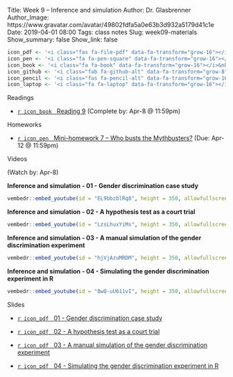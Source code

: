 Title: Week 9 – Inference and simulation
Author: Dr. Glasbrenner
Author_Image: https://www.gravatar.com/avatar/49802fdfa5a0e63b3d932a5179d41c1e
Date: 2019-04-01 08:00
Tags: class notes
Slug: week09-materials
Show_summary: false
Show_link: false

```r
icon_pdf <- '<i class="fas fa-file-pdf" data-fa-transform="grow-16"></i>&nbsp;'
icon_pen <- '<i class="fa fa-pen-square" data-fa-transform="grow-16"></i>&nbsp;'
icon_book <- '<i class="fa fa-book" data-fa-transform="grow-16"></i>&nbsp;'
icon_github <- '<i class="fab fa-github-alt" data-fa-transform="grow-8"></i>&nbsp;'
icon_pencil <- '<i class="fas fa-pencil-alt" data-fa-transform="grow-16"></i>&nbsp;'
icon_laptop <- '<i class="fa fa-laptop" data-fa-transform="grow-16"></i>&nbsp;'
```

[Readings]{.h2}

::: {.no-bullets}
*   [`r icon_book` &nbsp; [Reading 9]{.card-downloads-format}][reading09] (Complete by: Apr-8 @ 11:59pm)
:::

<div style="margin-bottom: 1em"></div>

[Homeworks]{.h2}

::: {.no-bullets}
*   [`r icon_pen` &nbsp; [Mini-homework 7 -- Who busts the Mythbusters?]{.card-downloads-format}][mini-homework07] (Due: Apr-12 @ 11:59pm)
:::

<div style="margin-bottom: 1em"></div>

[Videos]{.h2}

(Watch by: Apr-8)

**Inference and simulation - 01 - Gender discrimination case study**

```r
vembedr::embed_youtube(id = "EL9bbzblRq8", height = 350, allowfullscreen = TRUE, frameborder = 0)
```

**Inference and simulation - 02 - A hypothesis test as a court trial**

```r
vembedr::embed_youtube(id = "LzsLhuxYiMs", height = 350, allowfullscreen = TRUE, frameborder = 0)
```

**Inference and simulation - 03 - A manual simulation of the gender discrimination experiment**

```r
vembedr::embed_youtube(id = "hjVjAzuMRDM", height = 350, allowfullscreen = TRUE, frameborder = 0)
```

**Inference and simulation - 04 - Simulating the gender discrimination experiment in R**

```r
vembedr::embed_youtube(id = "8wQ-uU611vI", height = 350, allowfullscreen = TRUE, frameborder = 0)
```

[Slides]{.h2}

::: {.no-bullets}
*   [`r icon_pdf` &nbsp; [01 - Gender discrimination case study]{.card-downloads-format}][slides-01]

*   [`r icon_pdf` &nbsp; [02 - A hypothesis test as a court trial]{.card-downloads-format}][slides-02]

*   [`r icon_pdf` &nbsp; [03 - A manual simulation of the gender discrimination experiment]{.card-downloads-format}][slides-03]

*   [`r icon_pdf` &nbsp; [04 - Simulating the gender discrimination experiment in R]{.card-downloads-format}][slides-04]
:::

[slides-01]:          /doc/inference_and_simulation_01_gender_discrimination_case_study.pdf
[slides-02]:          /doc/inference_and_simulation_02_a_hypothesis_test_as_a_court_trial.pdf
[slides-03]:          /doc/inference_and_simulation_03_a_manual_simulation_of_the_gender_discrimination_experiment.pdf
[slides-04]:          /doc/inference_and_simulation_04_simulating_the_gender_discrimination_experiment_in_r.pdf
[reading09]:          /assignments/reading09/
[mini-homework07]:    /assignments/minihw07-who-busts-the-mythbusters/
